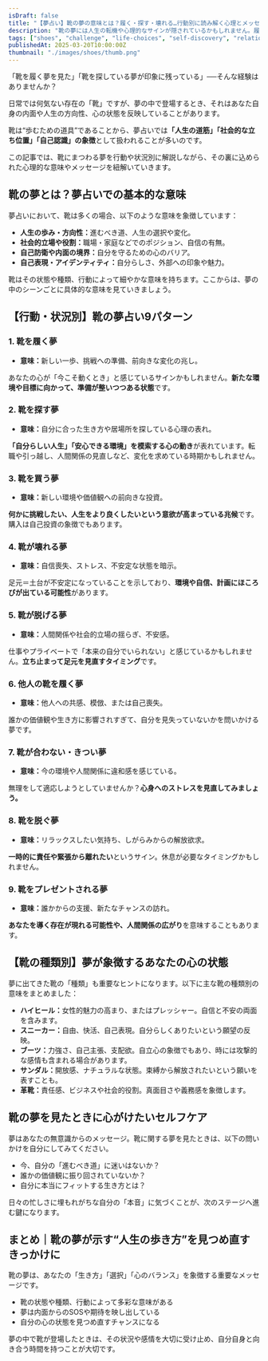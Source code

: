 ```yaml
---
isDraft: false
title: "【夢占い】靴の夢の意味とは？履く・探す・壊れる…行動別に読み解く心理とメッセージ"
description: "靴の夢には人生の転機や心理的なサインが隠されているかもしれません。履く・探す・壊れるなど行動別に、夢占いでその意味を丁寧に解説します。"
tags: ["shoes", "challenge", "life-choices", "self-discovery", "relationships", "change", "stress", "independence"]
publishedAt: 2025-03-20T10:00:00Z
thumbnail: "./images/shoes/thumb.png"
---
```


「靴を履く夢を見た」「靴を探している夢が印象に残っている」──そんな経験はありませんか？

日常では何気ない存在の「靴」ですが、夢の中で登場するとき、それはあなた自身の内面や人生の方向性、心の状態を反映していることがあります。

靴は“歩むための道具”であることから、夢占いでは<strong>「人生の道筋」「社会的な立ち位置」「自己認識」の象徴</strong>として扱われることが多いのです。

この記事では、靴にまつわる夢を行動や状況別に解説しながら、その裏に込められた心理的な意味やメッセージを紐解いていきます。

<TableOfContents />

<AdUnit />

## 靴の夢とは？夢占いでの基本的な意味

夢占いにおいて、靴は多くの場合、以下のような意味を象徴しています：

- <strong>人生の歩み・方向性：</strong>進むべき道、人生の選択や変化。
- <strong>社会的立場や役割：</strong>職場・家庭などでのポジション、自信の有無。
- <strong>自己防衛や内面の境界：</strong>自分を守るための心のバリア。
- <strong>自己表現・アイデンティティ：</strong>自分らしさ、外部への印象や魅力。

靴はその状態や種類、行動によって細やかな意味を持ちます。ここからは、夢の中のシーンごとに具体的な意味を見ていきましょう。

## 【行動・状況別】靴の夢占い9パターン

### 1. 靴を履く夢

- <strong>意味：</strong>新しい一歩、挑戦への準備、前向きな変化の兆し。

あなたの心が「今こそ動くとき」と感じているサインかもしれません。**新たな環境や目標に向かって、準備が整いつつある状態**です。

### 2. 靴を探す夢

- <strong>意味：</strong>自分に合った生き方や居場所を探している心理の表れ。

**「自分らしい人生」「安心できる環境」を模索する心の動き**が表れています。転職や引っ越し、人間関係の見直しなど、変化を求めている時期かもしれません。

### 3. 靴を買う夢

- <strong>意味：</strong>新しい環境や価値観への前向きな投資。

**何かに挑戦したい、人生をより良くしたいという意欲が高まっている兆候**です。購入は自己投資の象徴でもあります。

### 4. 靴が壊れる夢

- <strong>意味：</strong>自信喪失、ストレス、不安定な状態を暗示。

足元＝土台が不安定になっていることを示しており、**環境や自信、計画にほころびが出ている可能性**があります。

### 5. 靴が脱げる夢

- <strong>意味：</strong>人間関係や社会的立場の揺らぎ、不安感。

仕事やプライベートで「本来の自分でいられない」と感じているかもしれません。**立ち止まって足元を見直すタイミング**です。

### 6. 他人の靴を履く夢

- <strong>意味：</strong>他人への共感、模倣、または自己喪失。

誰かの価値観や生き方に影響されすぎて、自分を見失っていないかを問いかける夢です。

### 7. 靴が合わない・きつい夢

- <strong>意味：</strong>今の環境や人間関係に違和感を感じている。

無理をして適応しようとしていませんか？**心身へのストレスを見直してみましょう。**

### 8. 靴を脱ぐ夢

- <strong>意味：</strong>リラックスしたい気持ち、しがらみからの解放欲求。

**一時的に責任や緊張から離れたい**というサイン。休息が必要なタイミングかもしれません。

### 9. 靴をプレゼントされる夢

- <strong>意味：</strong>誰かからの支援、新たなチャンスの訪れ。

**あなたを導く存在が現れる可能性や、人間関係の広がり**を意味することもあります。

<AdUnit />

## 【靴の種類別】夢が象徴するあなたの心の状態

夢に出てきた靴の「種類」も重要なヒントになります。以下に主な靴の種類別の意味をまとめました：

- <strong>ハイヒール：</strong>女性的魅力の高まり、またはプレッシャー。自信と不安の両面を含みます。
- <strong>スニーカー：</strong>自由、快活、自己表現。自分らしくありたいという願望の反映。
- <strong>ブーツ：</strong>力強さ、自己主張、支配欲。自立心の象徴でもあり、時には攻撃的な感情も含まれる場合があります。
- <strong>サンダル：</strong>開放感、ナチュラルな状態。束縛から解放されたいという願いを表すことも。
- <strong>革靴：</strong>責任感、ビジネスや社会的役割。真面目さや義務感を象徴します。

<AdUnit />

## 靴の夢を見たときに心がけたいセルフケア

夢はあなたの無意識からのメッセージ。靴に関する夢を見たときは、以下の問いかけを自分にしてみてください。

- 今、自分の「進むべき道」に迷いはないか？
- 誰かの価値観に振り回されていないか？
- 自分に本当にフィットする生き方とは？

日々の忙しさに埋もれがちな自分の「本音」に気づくことが、次のステージへ進む鍵になります。

<AdUnit />

## まとめ｜靴の夢が示す“人生の歩き方”を見つめ直すきっかけに

靴の夢は、あなたの「生き方」「選択」「心のバランス」を象徴する重要なメッセージです。

- 靴の状態や種類、行動によって多彩な意味がある
- 夢は内面からのSOSや期待を映し出している
- 自分の心の状態を見つめ直すチャンスになる

夢の中で靴が登場したときは、その状況や感情を大切に受け止め、自分自身と向き合う時間を持つことが大切です。

